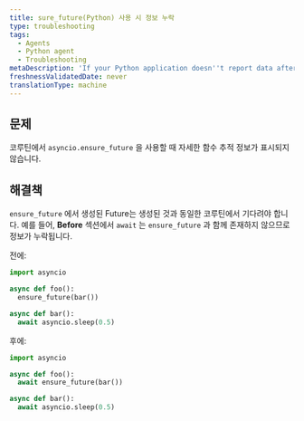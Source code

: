```yaml
---
title: sure_future(Python) 사용 시 정보 누락
type: troubleshooting
tags:
  - Agents
  - Python agent
  - Troubleshooting
metaDescription: 'If your Python application doesn''t report data after a few minutes, try these troubleshooting steps.'
freshnessValidatedDate: never
translationType: machine
---
```


## 문제

코루틴에서 `asyncio.ensure_future` 을 사용할 때 자세한 함수 추적 정보가 표시되지 않습니다.

## 해결책

`ensure_future` 에서 생성된 Future는 생성된 것과 동일한 코루틴에서 기다려야 합니다. 예를 들어, <DNT>**Before**</DNT> 섹션에서 `await` 는 `ensure_future` 과 함께 존재하지 않으므로 정보가 누락됩니다.

전에:

```py
import asyncio

async def foo():
  ensure_future(bar())

async def bar():
  await asyncio.sleep(0.5)
```

후에:

```py
import asyncio

async def foo():
  await ensure_future(bar())

async def bar():
  await asyncio.sleep(0.5)
```